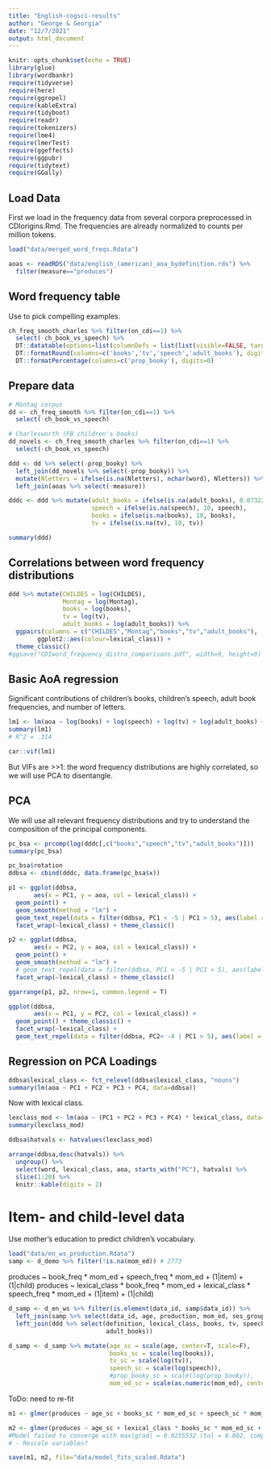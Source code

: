 ```yaml
---
title: "English-cogsci-results"
author: "George & Georgia"
date: "12/7/2021"
output: html_document
---
```


```r
knitr::opts_chunk$set(echo = TRUE)
library(glue)
library(wordbankr)
require(tidyverse)
require(here)
require(ggrepel)
require(kableExtra)
require(tidyboot)
require(readr)
require(tokenizers)
require(lme4)
require(lmerTest)
require(ggeffects)
require(ggpubr)
require(tidytext)
require(GGally)
```

## Load Data

First we load in the frequency data from several corpora preprocessed in CDIorigins.Rmd.
The frequencies are already normalized to counts per million tokens.

```r
load("data/merged_word_freqs.Rdata")

aoas <- readRDS("data/english_(american)_aoa_bydefinition.rds") %>%
  filter(measure=="produces")
```

## Word frequency table

Use to pick compelling examples.

```r
ch_freq_smooth_charles %>% filter(on_cdi==1) %>% 
  select(-ch_book_vs_speech) %>%
  DT::datatable(options=list(columnDefs = list(list(visible=FALSE, targets=c(1,3))))) %>%
  DT::formatRound(columns=c('books','tv','speech','adult_books'), digits=0) %>%
  DT::formatPercentage(columns=c('prop_booky'), digits=0)
```


## Prepare data

```r
# Montag corpus
dd <- ch_freq_smooth %>% filter(on_cdi==1) %>% 
  select(-ch_book_vs_speech) 

# Charlesworth (FB children's books)
dd_novels <- ch_freq_smooth_charles %>% filter(on_cdi==1) %>% 
  select(-ch_book_vs_speech) 

ddd <- dd %>% select(-prop_booky) %>%
  left_join(dd_novels %>% select(-prop_booky)) %>%
  mutate(Nletters = ifelse(is.na(Nletters), nchar(word), Nletters)) %>%
  left_join(aoas %>% select(-measure))

dddc <- ddd %>% mutate(adult_books = ifelse(is.na(adult_books), 0.07322, adult_books),
                       speech = ifelse(is.na(speech), 10, speech),
                       books = ifelse(is.na(books), 10, books),
                       tv = ifelse(is.na(tv), 10, tv))

summary(ddd)
```

## Correlations between word frequency distributions

```r
ddd %>% mutate(CHILDES = log(CHILDES),
               Montag = log(Montag),
               books = log(books),
               tv = log(tv),
               adult_books = log(adult_books)) %>%
  ggpairs(columns = c("CHILDES","Montag","books","tv","adult_books"),
        ggplot2::aes(colour=lexical_class)) + 
  theme_classic()
#ggsave("CDIword_frequency_distro_comparisons.pdf", width=9, height=9)
```


## Basic AoA regression

Significant contributions of children's books, children's speech, adult book frequencies, and number of letters.

```r
lm1 <- lm(aoa ~ log(books) + log(speech) + log(tv) + log(adult_books) + Nletters, data=dddc)
summary(lm1) 
# R^2 = .314
```


```r
car::vif(lm1)
```

But VIFs are >>1: the word frequency distributions are highly correlated, so we will use PCA to disentangle.


## PCA 

We will use all relevant frequency distributions and try to understand the composition of the principal components.

```r
pc_bsa <- prcomp(log(dddc[,c("books","speech","tv","adult_books")]))
summary(pc_bsa)
```


```r
pc_bsa$rotation 
ddbsa <- cbind(dddc, data.frame(pc_bsa$x))
```


```r
p1 <- ggplot(ddbsa, 
       aes(x = PC1, y = aoa, col = lexical_class)) + 
  geom_point() +
  geom_smooth(method = "lm") + 
  geom_text_repel(data = filter(ddbsa, PC1 < -5 | PC1 > 5), aes(label = word)) + 
  facet_wrap(~lexical_class) + theme_classic()

p2 <- ggplot(ddbsa, 
       aes(x = PC2, y = aoa, col = lexical_class)) + 
  geom_point() +
  geom_smooth(method = "lm") + 
  # geom_text_repel(data = filter(ddbsa, PC1 < -5 | PC1 > 5), aes(label = word)) + 
  facet_wrap(~lexical_class) + theme_classic()

ggarrange(p1, p2, nrow=1, common.legend = T)
```


```r
ggplot(ddbsa, 
       aes(x = PC1, y = PC2, col = lexical_class)) + 
  geom_point() + theme_classic() +
  facet_wrap(~lexical_class) + 
  geom_text_repel(data = filter(ddbsa, PC2< -4 | PC1 > 5), aes(label = word), max.overlaps = 50, size =3)
```

## Regression on PCA Loadings

```r
ddbsa$lexical_class <- fct_relevel(ddbsa$lexical_class, "nouns")
summary(lm(aoa ~ PC1 + PC2 + PC3 + PC4, data=ddbsa)) 
```

Now with lexical class.

```r
lexclass_mod <- lm(aoa ~ (PC1 + PC2 + PC3 + PC4) * lexical_class, data=ddbsa)
summary(lexclass_mod)
```


```r
ddbsa$hatvals <- hatvalues(lexclass_mod)

arrange(ddbsa,desc(hatvals)) %>%
  ungroup() %>%
  select(word, lexical_class, aoa, starts_with("PC"), hatvals) %>%
  slice(1:20) %>%
  knitr::kable(digits = 2)
```


# Item- and child-level data

Use mother's education to predict children's vocabulary.

```r
load("data/en_ws_production.Rdata")
samp <- d_demo %>% filter(!is.na(mom_ed)) # 2773
```

produces ~ book_freq * mom_ed + speech_freq * mom_ed + (1|item) + (1|child)
produces ~ lexical_class * book_freq * mom_ed + lexical_class * speech_freq * mom_ed + (1|item) + (1|child)


```r
d_samp <- d_en_ws %>% filter(is.element(data_id, samp$data_id)) %>%
  left_join(samp %>% select(data_id, age, production, mom_ed, ses_group)) %>% # vocab? booky_production
  left_join(ddd %>% select(definition, lexical_class, books, tv, speech, #prop_booky, 
                           adult_books))

d_samp <- d_samp %>% mutate(age_sc = scale(age, center=T, scale=F), 
                            books_sc = scale(log(books)),
                            tv_sc = scale(log(tv)),
                            speech_sc = scale(log(speech)),
                            #prop_booky_sc = scale(log(prop_booky)),
                            mom_ed_sc = scale(as.numeric(mom_ed), center=T, scale=F))
```

ToDo: need to re-fit

```r
m1 <- glmer(produces ~ age_sc + books_sc * mom_ed_sc + speech_sc * mom_ed_sc + (1|item_id) + (1|data_id), family=binomial, data=d_samp)

m2 <- glmer(produces ~ age_sc + lexical_class * books_sc * mom_ed_sc + lexical_class * speech_sc * mom_ed_sc + (1|item_id) + (1|data_id), family=binomial, data=d_samp)
#Model failed to converge with max|grad| = 0.0255532 (tol = 0.002, component 1)Model is nearly unidentifiable: large eigenvalue ratio
# - Rescale variables?

save(m1, m2, file="data/model_fits_scaled.Rdata")
```